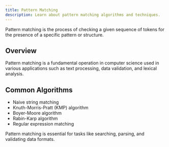 ```yaml
---
title: Pattern Matching
description: Learn about pattern matching algorithms and techniques.
---
```


Pattern matching is the process of checking a given sequence of tokens for the presence of a specific pattern or structure.

## Overview

Pattern matching is a fundamental operation in computer science used in various applications such as text processing, data validation, and lexical analysis.

## Common Algorithms

- Naive string matching
- Knuth-Morris-Pratt (KMP) algorithm
- Boyer-Moore algorithm
- Rabin-Karp algorithm
- Regular expression matching

Pattern matching is essential for tasks like searching, parsing, and validating data formats.